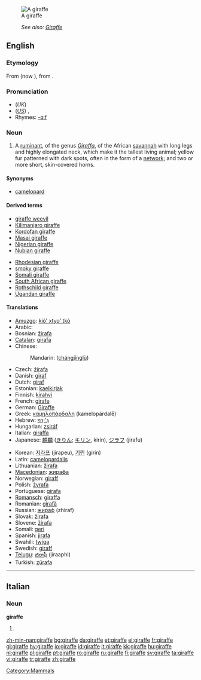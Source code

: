 [[Image:Giraffe standing.jpg|thumb|A giraffe]]
:''See also: [[Giraffe]]''
==English==
{{wikipedia}}
===Etymology===
From {{F.}} {{term|giraffe|lang=fr}} (now {{term|girafe}}), from {{Ar.}} {{term|زرافة||sc=Arab|tr=zarāfah}}.

===Pronunciation===
*(''UK'') {{IPA|/dʒɪˈɹɑːf/}}
*(''[[General American|US]]'') {{IPA|/ʤəˈɻæf/}}, {{SAMPA|/dZ@"r\{f/}}
*Rhymes: [[Rhymes:English:-ɑːf|-ɑːf]]

===Noun===
{{en-noun}}

# A [[ruminant]], of the genus ''[[Giraffa]]'', of the African [[savannah]] with long legs and highly elongated neck, which make it the tallest living animal; yellow fur patterned with dark spots, often in the form of a [[network]]; and two or more short, skin-covered horns.

====Synonyms====
*[[camelopard]]

====Derived terms====
{{rel-top}}
*[[giraffe weevil]]
*[[Kilimanjaro giraffe]]
*[[Kordofan giraffe]]
*[[Masai giraffe]]
*[[Nigerian giraffe]]
*[[Nubian giraffe]]
{{rel-mid}}
*[[Rhodesian giraffe]]
*[[smoky giraffe]]
*[[Somali giraffe]]
*[[South African giraffe]]
*[[Rothschild giraffe]]
*[[Ugandan giraffe]]
{{rel-bottom}}

====Translations====
{{trans-top|Mammal}}
*[[Amuzgo]]: [[kió' xtyo' tkò]]
*Arabic: {{Arab|[[زرافة]]}}
*Bosnian: [[žirafa]] {{f}}
*[[Catalan]]: [[girafa]] {{f}}
*Chinese:
*:Mandarin: {{zh-ts|長頸鹿|长颈鹿}} ([[chángjǐnglù]])
*Czech: [[žirafa]] {{f}}
*Danish: [[giraf]] {{g|Danish}}
*Dutch: [[giraf]] {{f}}
*Estonian: [[kaelkirjak]]
*Finnish: [[kirahvi]]
*French: [[girafe]] {{f}}
*German: [[Giraffe]] {{f}}
*Greek: [[καμηλοπάρδαλη]] (kamelopárdalē) {{f}}
*Hebrew: [[ג׳ירף|גִ׳ירָף]]
*Hungarian: [[zsiráf]]
*Italian: [[giraffa]] {{f}}
*Japanese: [[麒麟]] ([[きりん]]; [[キリン]], kirin), [[ジラフ]] (jirafu)
{{trans-mid}}
*Korean: [[지라프]] (jirapeu), [[기린]] (girin)
*Latin: [[camelopardalis]] {{f}}
*Lithuanian: [[žirafa]] {{f}}
*[[Macedonian]]: [[жирафа]] {{f}}
*Norwegian: [[giraff]] {{m}}
*Polish: [[żyrafa]] {{f}}
*Portuguese: [[girafa]] {{f}}
*[[Romansch]]: [[giraffa]] {{f}}
*Romanian: [[girafă]] {{f}}
*Russian: [[жираф]] (zhiraf) {{m}}
*Slovak: [[žirafa]] {{f}}
*Slovene: [[žirafa]] {{f}}
*Somali: [[geri]]
*Spanish: [[jirafa]] {{f}}
*Swahili: [[twiga]]
*Swedish: [[giraff]] {{c}}
*[[Telugu]]: [[జిరాఫీ]] (jiraaphI)
*Turkish: [[zürafa]]
{{trans-bottom}}

[[Category:Mammals]]

----

==Italian==

===Noun===
'''giraffe''' {{f}}

# {{plural of|giraffa|lang=Italian}}

[[zh-min-nan:giraffe]]
[[bg:giraffe]]
[[da:giraffe]]
[[et:giraffe]]
[[el:giraffe]]
[[fr:giraffe]]
[[gl:giraffe]]
[[hy:giraffe]]
[[io:giraffe]]
[[id:giraffe]]
[[it:giraffe]]
[[kk:giraffe]]
[[hu:giraffe]]
[[nl:giraffe]]
[[pl:giraffe]]
[[pt:giraffe]]
[[ro:giraffe]]
[[ru:giraffe]]
[[fi:giraffe]]
[[sv:giraffe]]
[[ta:giraffe]]
[[vi:giraffe]]
[[tr:giraffe]]
[[zh:giraffe]]